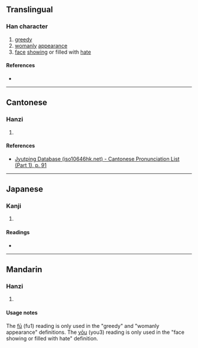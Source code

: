 {{character info/new}}
==Translingual==

===Han character===
{{Han char|rn=38|rad=女|as=04|sn=7|four=|canj=VQO|ids=⿰女夫}}

# [[greedy]]
# [[womanly]] [[appearance]]
# [[face]] [[showing]] or filled with [[hate]]

====References====
* {{Han ref|kx=0256.070|dkj=06073|dj=0520.060|hdz=21029.100|uh=598B|ud=22923}}

----

==Cantonese==

===Hanzi===
{{yue-hanzi|jyut=[[fu1]]|y=fu1}}

# {{defn|lang=yue|sort=女04}}

====References====
* [http://www.iso10646hk.net/jp/document/download.jsp Jyutping Database (iso10646hk.net) - Cantonese Pronunciation List (Part 1), p. 91]

----

==Japanese==

===Kanji===
{{ja-kanji|grade=|rs=女04}}

# {{defn|lang=ja|sort=女04}}

====Readings====
* {{ja-readings|on=[[ふ]] (fu), [[よう]] (yō), [[う]] (u)|kun=[[むさぼるさま]] (musaborusama), [[せ]] (se), [[せうと]] (seuto)}}

----

==Mandarin==

===Hanzi===
{{cmn-hanzi|pin=[[fū]] ([[fu1]]), [[yōu]] ([[you3]])|wg=fu<sup>1</sup>, you<sup>3</sup>}}

# {{defn|lang=cmn|sort=女04}}

====Usage notes====
The [[fū]] (fu1) reading is only used in the "greedy" and "womanly appearance" definitions. The [[yōu]] (you3) reading is only used in the "face showing or filled with hate" definition.